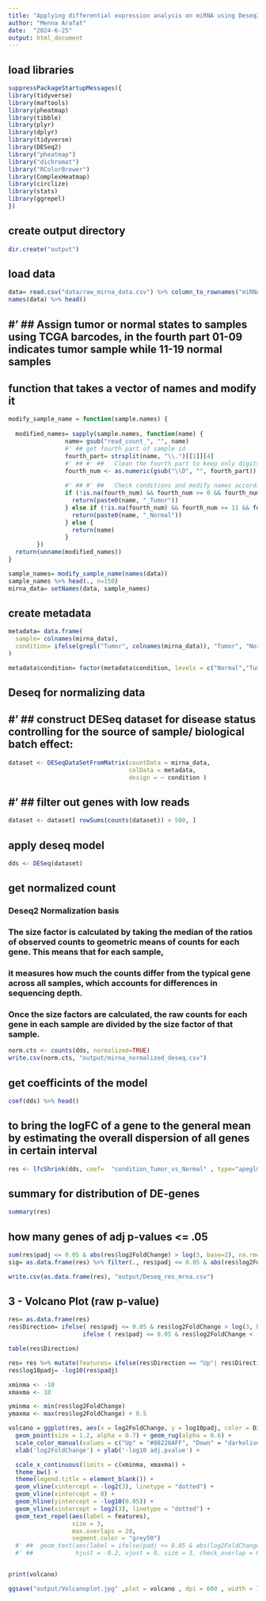 ```yaml
---
title: "Applying differential expression analysis on miRNA using Deseq2"
author: "Menna Arafat"
date:  "2024-6-25"
output: html_document
---
```


## load libraries

```r
suppressPackageStartupMessages({ 
library(tidyverse)
library(maftools)
library(pheatmap)
library(tibble)
library(plyr)
library(dplyr)
library(tidyverse)
library(DESeq2)
library("pheatmap")
library("dichromat")
library("RColorBrewer")
library(ComplexHeatmap)
library(circlize)
library(stats)
library(ggrepel)
})
```

## create output directory

```r
dir.create("output")
```

## load data

```r
data= read.csv("data/raw_mirna_data.csv") %>% column_to_rownames("miRNA_ID") 
names(data) %>% head()
```

## #' ##  Assign tumor or normal states to samples using TCGA barcodes, in the fourth part 01-09 indicates tumor sample while 11-19 normal samples
##   function that takes a vector of names and modify it

```r
modify_sample_name = function(sample.names) {
  
  modified_names= sapply(sample.names, function(name) {
                name= gsub("read_count_", "", name)
                #' ## get fourth part of sample id
                fourth_part= strsplit(name, "\\.")[[1]][4]
                #' ## #' ##   Clean the fourth part to keep only digits
                fourth_num <- as.numeric(gsub("\\D", "", fourth_part))
                
                #' ## #' ##   Check conditions and modify names accordingly
                if (!is.na(fourth_num) && fourth_num >= 0 && fourth_num <= 9) {
                  return(paste0(name, "_Tumor"))
                } else if (!is.na(fourth_num) && fourth_num >= 11 && fourth_num <= 19) {
                  return(paste0(name, "_Normal"))
                } else {
                  return(name)  
                }
        })
  return(unname(modified_names))
}

sample_names= modify_sample_name(names(data))
sample_names %>% head(., n=150)
mirna_data= setNames(data, sample_names)
```

##  create metadata

```r
metadata= data.frame(
  sample= colnames(mirna_data),
  condition= ifelse(grepl("Tumor", colnames(mirna_data)), "Tumor", "Normal")
)

metadata$condition= factor(metadata$condition, levels = c("Normal","Tumor" ))
```

## Deseq for normalizing data
## #' ## construct DESeq dataset for disease status controlling for the source of sample/ biological batch effect:

```r
dataset <- DESeqDataSetFromMatrix(countData = mirna_data,
                                  colData = metadata,
                                  design = ~ condition )
```

## #' ## filter out genes with low reads

```r
dataset <- dataset[ rowSums(counts(dataset)) > 500, ]
```

## apply deseq model 

```r
dds <- DESeq(dataset)
```

## get normalized count
### Deseq2 Normalization basis
### The size factor is calculated by taking the median of the ratios of observed counts to geometric means of counts for each gene. This means that for each sample,
### it measures how much the counts differ from the typical gene across all samples, which accounts for differences in sequencing depth.
### Once the size factors are calculated, the raw counts for each gene in each sample are divided by the size factor of that sample. 


```r
norm.cts <- counts(dds, normalized=TRUE)
write.csv(norm.cts, "output/mirna_normalized_deseq.csv")
```

## get coefficints of the model

```r
coef(dds) %>% head()
```

##  to bring the logFC of a gene to the general mean by estimating the overall dispersion of all genes in certain interval

```r
res <- lfcShrink(dds, coef=  "condition_Tumor_vs_Normal" , type="apeglm")
```

## summary for distribution of DE-genes

```r
summary(res)
```

## how many genes of adj p-values <= .05

```r
sum(res$padj <= 0.05 & abs(res$log2FoldChange) > log(3, base=2), na.rm=TRUE)
sig= as.data.frame(res) %>% filter(., res$padj <= 0.05 & abs(res$log2FoldChange) >= log(3, base=2))

write.csv(as.data.frame(res), "output/Deseq_res_mrna.csv")
```

##  3 - Volcano Plot (raw p-value)

```r
res= as.data.frame(res)
res$Direction= ifelse( res$padj <= 0.05 & res$log2FoldChange > log(3, base=2) , "Up", 
                     ifelse ( res$padj <= 0.05 & res$log2FoldChange < -log(3, base=2), "Down", "Non-Significant"))

table(res$Direction)

res= res %>% mutate(features= ifelse(res$Direction == "Up"| res$Direction == "Down", row.names(res), ""))
res$log10padj= -log10(res$padj)

xminma <- -10
xmaxma <- 10

yminma <- min(res$log2FoldChange) 
ymaxma <- max(res$log2FoldChange) + 0.5

volcano = ggplot(res, aes(x = log2FoldChange, y = log10padj, color = Direction, label= features)) +
  geom_point(size = 1.2, alpha = 0.7) + geom_rug(alpha = 0.6) +
  scale_color_manual(values = c("Up" = "#88226AFF", "Down" = "darkolivegreen" , "Non-significant" = "#2C3E50")) +                 
  xlab('log2FoldChange') + ylab('-log10 adj.pvalue') +

  scale_x_continuous(limits = c(xminma, xmaxma)) +
  theme_bw() + 
  theme(legend.title = element_blank()) +
  geom_vline(xintercept = -log2(3), linetype = "dotted") +
  geom_vline(xintercept = 0) +
  geom_hline(yintercept = -log10(0.05)) +
  geom_vline(xintercept = log2(3), linetype = "dotted") +
  geom_text_repel(aes(label = features), 
                  size = 3, 
                  max.overlaps = 20, 
                  segment.color = "grey50")
  #' ##  geom_text(aes(label = ifelse(padj <= 0.05 & abs(log2FoldChange) > log2(3), features, "")), 
  #' ##            hjust = -0.2, vjust = 0, size = 3, check_overlap = F)


print(volcano)

ggsave("output/Volcanoplot.jpg" ,plot = volcano , dpi = 600 , width = 7 , height = 4)
```

